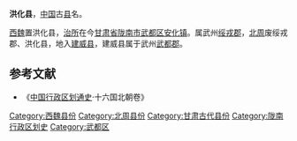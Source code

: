 '''洪化县'''，[[中国|中国]]古[[县|县]]名。

[[西魏|西魏]]置洪化县，[[治所|治所]]在今[[甘肃省|甘肃省]][[陇南市|陇南市]][[武都区|武都区]][[安化镇|安化镇]]。属武州[[绥戎郡|绥戎郡]]，[[北周|北周]]废绥戎郡、洪化县，地入[[建威县|建威县]]，建威县属于武州[[武都郡|武都郡]]。

==参考文献==
*《[[中国行政区划通史|中国行政区划通史]]·十六国北朝卷》
{{甘肃行政区划小作品}}
{{DEFAULTSORT:H}}
[[Category:西魏县份|Category:西魏县份]]
[[Category:北周县份|Category:北周县份]]
[[Category:甘肃古代县份|Category:甘肃古代县份]]
[[Category:陇南行政区划史|Category:陇南行政区划史]]
[[Category:武都区|Category:武都区]]
